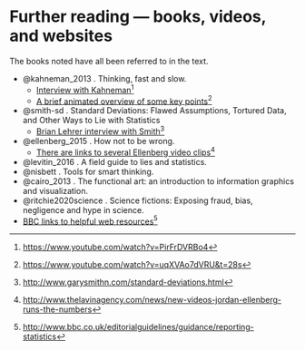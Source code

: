 # Further reading --- books, videos, and websites {-}

The books noted have all been referred to in the text.

* @kahneman_2013 . Thinking, fast and slow.
    + [Interview with Kahneman](https://www.youtube.com/watch?v=PirFrDVRBo4 "Interview")^[<https://www.youtube.com/watch?v=PirFrDVRBo4>]
    + [A brief animated overview of some key points](https://www.youtube.com/watch?v=uqXVAo7dVRU&t=28s)^[<https://www.youtube.com/watch?v=uqXVAo7dVRU&t=28s>]
* @smith-sd . Standard Deviations: Flawed Assumptions, Tortured Data, and Other Ways to Lie with Statistics
    + [Brian Lehrer interview with Smith](http://www.garysmithn.com/standard-deviations.html)^[<http://www.garysmithn.com/standard-deviations.html>]
* @ellenberg_2015 . How not to be wrong.
    + [There are links to several Ellenberg video clips](http://www.thelavinagency.com/news/new-videos-jordan-ellenberg-runs-the-numbers)^[<http://www.thelavinagency.com/news/new-videos-jordan-ellenberg-runs-the-numbers>]
* @levitin_2016 . A field guide to lies and statistics.
* @nisbett . Tools for smart thinking.
* @cairo_2013 . The functional art: an introduction to information
	graphics and visualization.
* @ritchie2020science . Science fictions: Exposing fraud, bias, 
negligence and hype in science.
* [BBC links to helpful web resources](http://www.bbc.co.uk/editorialguidelines/guidance/reporting-statistics)^[<http://www.bbc.co.uk/editorialguidelines/guidance/reporting-statistics>]
